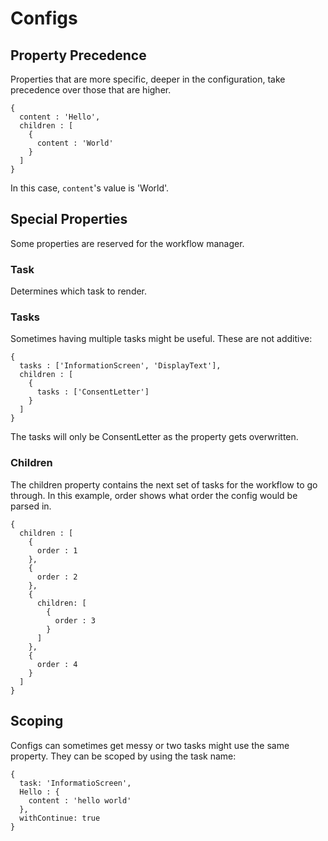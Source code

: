# Configs

## Property Precedence

Properties that are more specific, deeper in the configuration, take precedence over those that are higher.

```
{
  content : 'Hello',
  children : [
    {
      content : 'World'
    }
  ]
}
```

In this case, `content`'s value is 'World'.

## Special Properties

Some properties are reserved for the workflow manager.

### Task

Determines which task to render.

### Tasks

Sometimes having multiple tasks might be useful. These are not additive:

```
{
  tasks : ['InformationScreen', 'DisplayText'],
  children : [
    {
      tasks : ['ConsentLetter']
    }
  ]
}
```

The tasks will only be ConsentLetter as the property gets overwritten.

### Children

The children property contains the next set of tasks for the workflow to go through. In this example, order shows what order the config would be parsed in.

```
{
  children : [
    {
      order : 1
    },
    {
      order : 2
    },
    {
      children: [
        {
          order : 3
        }
      ]
    },
    {
      order : 4
    }
  ]
}
```

## Scoping

Configs can sometimes get messy or two tasks might use the same property. They can be scoped by using the task name:

```
{
  task: 'InformatioScreen',
  Hello : {
    content : 'hello world'
  },
  withContinue: true
}

```
